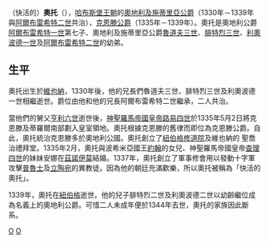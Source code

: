 {{unreferenced|time=2012-07-17T08:02:12+00:00}}

{{Infobox noble
| name              = 奥托
| title             = [[奥地利统治者列表|奥地利公爵]]
| image             = File:Ota synci.jpg
| caption           = 奧地利公爵奧托及他的兩名兒子
| predecessor       = [[腓特烈三世|腓特烈三世 (奥地利)]]
| successor         = [[鲁道夫四世|鲁道夫四世 (奥地利)]]
| noble family      = 
| father            = [[阿尔布雷希特一世_(德意志国王)|阿尔布雷希特一世]]
| mother            = [[提洛的伊丽莎白|提洛的伊丽莎白]]
| birth_date        = 1301年7月23日
| birth_place       = [[维也纳|维也纳]]
| death_date        = {{Death date and age|1339|2|17|1301|7|23|df=y}}
| death_place       = [[米尔茨河畔诺伊贝格|诺伊贝格]]修道院
}}

（快活的）'''奧托'''（{{bd|1301年|7月23日|1339年|2月17日|catIdx=O}}），[[哈布斯堡王朝|哈布斯堡王朝]]的[[奥地利统治者列表|奧地利及施蒂里亞公爵]]（1330年－1339年與[[阿爾布雷希特二世_(奧地利)|阿爾布雷希特二世]]共治），[[奥地利统治者列表|克恩滕公爵]]（1335年－1339年）。奧托是奧地利公爵[[阿爾布雷希特一世_(德意志)|阿爾布雷希特一世]]第七子、奧地利及施蒂里亞公爵[[魯道夫一世_(波希米亞)|魯道夫三世]]、[[腓特烈三世_(奧地利)|腓特烈三世]]、[[利奧波德一世_(哈布斯堡)|利奧波德一世]]及[[阿爾布雷希特二世_(奧地利)|阿爾布雷希特二世]]的幼弟。

== 生平 ==
奧托出生於[[維也納|維也納]]，1330年後，他的兄長們魯道夫三世、腓特烈三世及利奧波德一世相繼逝世。爵位由他和他的兄長阿爾布雷希特二世繼承，二人共治。

當他們的舅父[[亨利_(克恩滕)|亨利六世]]逝世後，[[神聖羅馬帝國皇帝|神聖羅馬帝國皇帝]][[路易四世_(神聖羅馬帝國)|路易四世]]於1335年5月2日將克恩滕及蒂羅爾南部劃入皇室領地。奧托根據克恩滕的舊律而即位為克恩滕公爵。自此，奧托統治克恩滕多於奧地利公國。奧托創立了[[紐伯格修道院|紐伯格修道院]]及維也納的
聖喬治禮拜堂。1335年2月，奧托與波希米亞國王[[約翰_(波希米亞)|約翰]]的女兒、神聖羅馬帝國皇帝[[查理四世_(神聖羅馬帝國)|查理四世]]的妹妹安娜在[[茲諾伊莫|茲諾伊莫]]結婚。1337年，奧托創立了軍事修會用以發動十字軍攻擊[[普魯士|普魯士]]及[[立陶宛|立陶宛]]的異教徒。因為他的朝廷充滿歡樂，所以奧托被稱為「快活的奧托」。

1339年，奧托在[[米尔茨河畔诺伊贝格|紐伯格]]逝世。他的兒子腓特烈二世及利奧波德二世以幼齡繼位成為名義上的奧地利公爵。可惜二人未成年便於1344年去世，奧托的家族因此斷系。

{{S-start}}
{{S-hou|[[哈布斯堡家族|哈布斯堡家族]]|1301年|7月23日|1339年|2月17日}}
{{s-reg}}
{{S-bef|before=[[腓特烈三世_(奧地利)|腓特烈三世]]}}
{{S-ttl|title=[[奧地利统治者列表|奧地利公爵]]|years=1330年–1339年|regent1=[[阿爾布雷希特二世_(奧地利)|阿爾布雷希特二世]]共治}}
{{S-aft|after=[[阿爾布雷希特二世_(奧地利)|阿爾布雷希特二世]]|rows=2}}
{{S-bef|before=[[亨利_(克恩滕)|克恩滕的亨利六世]]}}
{{S-ttl|title=[[奧地利统治者列表|克恩滕公爵]]|years=1335年–1339年|regent1=[[阿爾布雷希特二世_(奧地利)|阿爾布雷希特二世]]共治}}
{{S-end}}

{{Authority control}}

[[Category:奥地利公爵|O]]
[[Category:哈布斯堡王朝|O]]
